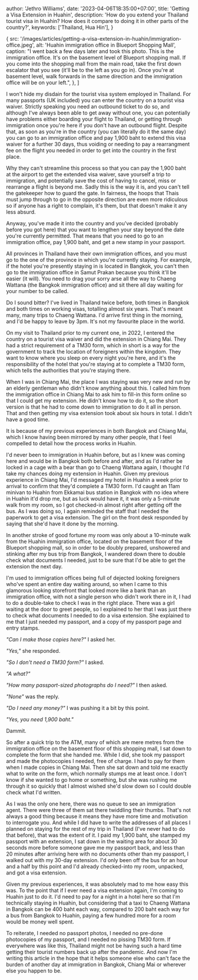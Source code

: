 
  author: 'Jethro Williams',
  date: '2023-04-06T18:35:00+07:00',
  title: 'Getting a Visa Extension in Huahin',
  description: 'How do you extend your Thailand tourist visa in Huahin? How does it compare to doing it in other parts of the country?',
  keywords: ['Thailand, Hua Hin'],
}

  {
    src: '/images/articles/getting-a-visa-extension-in-huahin/immigration-office.jpeg',
    alt: 'Huahin immigration office in Blueport Shopping Mall',
    caption: "I went back a few days later and took this photo. This is the immigration office. It's on the basement level of Blueport shopping mall. If you come into the shopping mall from the main road, take the first down escalator that you see (it'll be to the left as you go in). Once you're at basement level, walk forwards in the same direction and the immigration office will be on your left.",
  },
]


I won't hide my disdain for the tourist visa system employed in Thailand. For many passports (UK included) you can enter the country on a tourist visa waiver. Strictly speaking you need an outbound ticket to do so, and although I've always been able to get away without one, you can potentially have problems either boarding your flight to Thailand, or getting through immigration once you're here if you don't have an outbound flight. Despite that, as soon as you're in the country (you can literally do it the same day) you can go to an immigration office and pay 1,900 baht to extend this visa waiver for a further 30 days, thus voiding or needing to pay a rearrangment fee on the flight you needed in order to get into the country in the first place.

Why they can't streamline this process so that you can pay the 1,900 baht at the airport to get the extended visa waiver, save yourself a trip to immigration, and potentially save the cost of having to cancel, miss or rearrange a flight is beyond me. Sadly this is the way it is, and you can't tell the gatekeeper how to guard the gate. In fairness, the hoops that Thais must jump through to go in the opposite direction are even more ridiculous so if anyone has a right to complain, it's them, but that doesn't make it any less absurd.

Anyway, you've made it into the country and you've decided (probably before you got here) that you want to lengthen your stay beyond the date you're currently permitted. That means that you need to go to an immigration office, pay 1,900 baht, and get a new stamp in your passport.

All provinces in Thailand have their own immigration offices, and you must go to the one of the province in which you're currently staying. For example, if the hotel you're presently staying in is located in Bangkok, you can't then go to the immigration office in Samut Prakan because you think it'll be easier (it will). You need to drag your sorry arse all the way to Chaeng Wattana (the Bangkok immigration office) and sit there all day waiting for your number to be called.

Do I sound bitter? I've lived in Thailand twice before, both times in Bangkok and both times on working visas, totalling almost six years. That's meant many, many trips to Chaeng Wattana. I'd arrive first thing in the morning, and I'd be happy to leave by 3pm. It's not my favourite place in the world.

On my visit to Thailand prior to my current one, in 2022, I entered the country on a tourist visa waiver and did the extension in Chiang Mai. They had a strict requirement of a TM30 form, which in short is a way for the government to track the location of foreigners within the kingdom. They want to know where you sleep on every night you're here, and it's the responsibility of the hotel that you're staying at to complete a TM30 form, which tells the authorities that you're staying there.

When I was in Chiang Mai, the place I was staying was very new and run by an elderly gentleman who didn't know anything about this. I called him from the immigration office in Chiang Mai to ask him to fill-in this form online so that I could get my extension. He didn't know how to do it, so the short version is that he had to come down to immigration to do it all in person. That and then getting my visa extension took about six hours in total. I didn't have a good time.

It is because of my previous experiences in both Bangkok and Chiang Mai, which I know having been mirrored by many other people, that I feel compelled to detail how the process works in Huahin.

I'd never been to immigration in Huahin before, but as I knew was coming here and would be in Bangkok both before and after, and as I'd rather be locked in a cage with a bear than go to Chaeng Wattana again, I thought I'd take my chances doing my extension in Huahin. Given my previous experience in Chiang Mai, I'd messaged my hotel in Huahin a week prior to arrival to confirm that they'd complete a TM30 form. I'd caught an 11am minivan to Huahin from Ekkamai bus station in Bangkok with no idea where in Huahin it'd drop me, but as luck would have it, it was only a 5-minute walk from my room, so I got checked-in almost right after getting off the bus. As I was doing so, I again reminded the staff that I needed the paperwork to get a visa extension. The girl on the front desk responded by saying that she'd have it done by the morning.

In another stroke of good fortune my room was only about a 10-minute walk from the Huahin immigration office, located on the basement floor of the <ExternalLink url='https://goo.gl/maps/WP5vWJEqAppCoxxi6'>Blueport shopping mall</ExternalLink>, so in order to be doubly prepared, unshowered and stinking after my bus trip from Bangkok, I wandered down there to double check what documents I needed, just to be sure that I'd be able to get the extension the next day.

I'm used to immigration offices being full of dejected looking foreigners who've spent an entire day waiting around, so when I came to this glamorous looking storefront that looked more like a bank than an immigration office, with not a single person who didn't work there in it, I had to do a double-take to check I was in the right place. There was a girl waiting at the door to greet people, so I explained to her that I was just there to check what documents I needed to do a visa extension. She explained to me that I just needed my passport, and a copy of my passport page and entry stamps.

_"Can I make those copies here?"_ I asked her.

_"Yes,"_ she responded.

_"So I don't need a TM30 form?"_ I asked.

_"A what?"_

_"How many passport-sized photographs do I need?"_ I then asked.

_"None"_ was the reply.

_"Do I need any money?"_ I was pushing it a bit by this point.

_"Yes, you need 1,900 baht."_

Dammit.

So after a quick trip to the ATM, many of which are mere metres from the immigration office on the basement floor of this shopping mall, I sat down to complete the form that she handed me. While I did, she took my passport and made the photocopies I needed, free of charge. I had to pay for them when I made copies in Chiang Mai. Then she sat down and told me exactly what to write on the form, which normally stumps me at least once. I don't know if she wanted to go home or something, but she was rushing me through it so quickly that I almost wished she'd slow down so I could double check what I'd written.

As I was the only one here, there was no queue to see an immigration agent. There were three of them sat there twiddling their thumbs. That's not always a good thing because it means they have more time and motivation to interrogate you. And while I did have to write the addresses of all places I planned on staying for the rest of my trip in Thailand (I've never had to do that before), that was the extent of it. I paid my 1,900 baht, she stamped my passport with an extension, I sat down in the waiting area for about 30 seconds more before someone gave me my passport back, and less than 20 minutes after arriving here with no documents other than my passport, I walked out with my 30-day extension. I'd only been off the bus for an hour and a half by this point and I'd already checked-into my room, unpacked, and got a visa extension.

Given my previous experiences, it was absolutely mad to me how easy this was. To the point that if I ever need a visa extension again, I'm coming to Huahin just to do it. I'd need to pay for a night in a hotel here so that I'm technically staying in Huahin, but considering that a taxi to Chaeng Wattana in Bangkok can be 400 baht each way, compared to 200 baht each way for a bus from Bangkok to Huahin, paying a few hundred more for a room would be money well spent.

To reiterate, I needed no passport photos, I needed no pre-done photocopies of my passport, and I needed no pissing TM30 form. If everywhere was like this, Thailand might not be having such a hard time getting their tourist numbers back up after the pandemic. And now I'm writing this article in the hope that it helps someone else who can't face the burden of another day at immigration in Bangkok, Chiang Mai or wherever else you happen to be.

<ImageGallery images={immigrationOfficeImages} />
